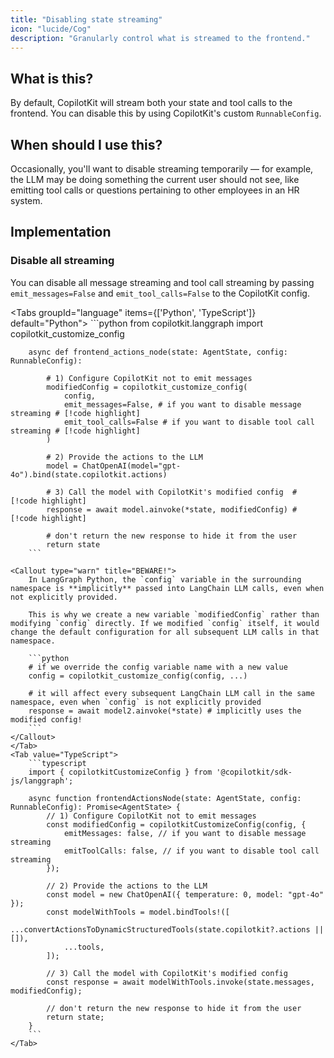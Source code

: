 ```yaml
---
title: "Disabling state streaming"
icon: "lucide/Cog"
description: "Granularly control what is streamed to the frontend."
---
```


## What is this?
By default, CopilotKit will stream both your state and tool calls to the frontend.
You can disable this by using CopilotKit's custom `RunnableConfig`.

## When should I use this?

Occasionally, you'll want to disable streaming temporarily — for example, the LLM may be
doing something the current user should not see, like emitting tool calls or questions 
pertaining to other employees in an HR system.

## Implementation

### Disable all streaming
You can disable all message streaming and tool call streaming by passing `emit_messages=False` and `emit_tool_calls=False` to the CopilotKit config.

<Tabs groupId="language" items={['Python', 'TypeScript']} default="Python">
    <Tab value="Python">
        ```python
        from copilotkit.langgraph import copilotkit_customize_config

        async def frontend_actions_node(state: AgentState, config: RunnableConfig):
            
            # 1) Configure CopilotKit not to emit messages
            modifiedConfig = copilotkit_customize_config(
                config,
                emit_messages=False, # if you want to disable message streaming # [!code highlight]
                emit_tool_calls=False # if you want to disable tool call streaming # [!code highlight]
            )

            # 2) Provide the actions to the LLM
            model = ChatOpenAI(model="gpt-4o").bind(state.copilotkit.actions)

            # 3) Call the model with CopilotKit's modified config  # [!code highlight]
            response = await model.ainvoke(*state, modifiedConfig) # [!code highlight]

            # don't return the new response to hide it from the user
            return state
        ```

    <Callout type="warn" title="BEWARE!">
        In LangGraph Python, the `config` variable in the surrounding namespace is **implicitly** passed into LangChain LLM calls, even when not explicitly provided.
        
        This is why we create a new variable `modifiedConfig` rather than modifying `config` directly. If we modified `config` itself, it would change the default configuration for all subsequent LLM calls in that namespace.

        ```python
        # if we override the config variable name with a new value
        config = copilotkit_customize_config(config, ...)

        # it will affect every subsequent LangChain LLM call in the same namespace, even when `config` is not explicitly provided
        response = await model2.ainvoke(*state) # implicitly uses the modified config!
        ```
    </Callout>
    </Tab>
    <Tab value="TypeScript">
        ```typescript
        import { copilotkitCustomizeConfig } from '@copilotkit/sdk-js/langgraph';

        async function frontendActionsNode(state: AgentState, config: RunnableConfig): Promise<AgentState> {
            // 1) Configure CopilotKit not to emit messages
            const modifiedConfig = copilotkitCustomizeConfig(config, {
                emitMessages: false, // if you want to disable message streaming
                emitToolCalls: false, // if you want to disable tool call streaming
            });

            // 2) Provide the actions to the LLM
            const model = new ChatOpenAI({ temperature: 0, model: "gpt-4o" });
            const modelWithTools = model.bindTools!([
                ...convertActionsToDynamicStructuredTools(state.copilotkit?.actions || []),
                ...tools,
            ]);

            // 3) Call the model with CopilotKit's modified config
            const response = await modelWithTools.invoke(state.messages, modifiedConfig);

            // don't return the new response to hide it from the user
            return state;
        }
        ```
    </Tab>
</Tabs>

